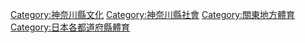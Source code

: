 [[Category:神奈川縣文化|Category:神奈川縣文化]]
[[Category:神奈川縣社會|Category:神奈川縣社會]]
[[Category:關東地方體育|Category:關東地方體育]]
[[Category:日本各都道府縣體育|Category:日本各都道府縣體育]]
